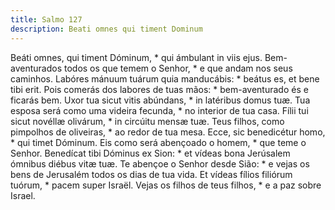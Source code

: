 ```yaml
---
title: Salmo 127
description: Beati omnes qui timent Dominum
---
```


<div class="side-by-side not-content">
  <span class="text-justify">
    Beáti omnes, qui timent Dóminum, * qui ámbulant in viis ejus.
  </span>
  <span class="text-justify">
    Bem-aventurados todos os que temem o Senhor, * e que andam nos seus
    caminhos.
  </span>
  <span class="text-justify">
    Labóres mánuum tuárum quia manducábis: * beátus es, et bene tibi erit.
  </span>
  <span class="text-justify">
    Pois comerás dos labores de tuas mãos: * bem-aventurado és e ficarás bem.
  </span>
  <span class="text-justify">
    Uxor tua sicut vitis abúndans, * in latéribus domus tuæ.
  </span>
  <span class="text-justify">
    Tua esposa será como uma videira fecunda, * no interior de tua casa.
  </span>
  <span class="text-justify">
    Fílii tui sicut novéllæ olivárum, * in circúitu mensæ tuæ.
  </span>
  <span class="text-justify">
    Teus filhos, como pimpolhos de oliveiras, * ao redor de tua mesa.
  </span>
  <span class="text-justify">
    Ecce, sic benedicétur homo, * qui timet Dóminum.
  </span>
  <span class="text-justify">
    Eis como será abençoado o homem, * que teme o Senhor.
  </span>
  <span class="text-justify">
    Benedícat tibi Dóminus ex Sion: * et vídeas bona Jerúsalem ómnibus diébus
    vitæ tuæ.
  </span>
  <span class="text-justify">
    Te abençoe o Senhor desde Sião: * e vejas os bens de Jerusalém todos os dias
    de tua vida.
  </span>
  <span class="text-justify">
    Et vídeas fílios filiórum tuórum, * pacem super Israël.
  </span>
  <span class="text-justify">
    Vejas os filhos de teus filhos, * e a paz sobre Israel.
  </span>
</div>

